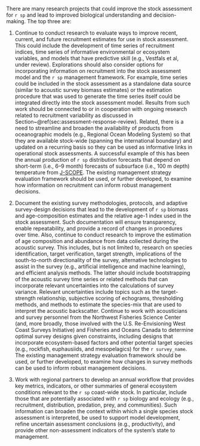 <!-- This section is loaded from within
executive-summary/executive-summary.rmd and also from
research-needs-section/research-needs-loader.rmd -->

There are many research projects that could improve the stock assessment for
`r sp` and lead to improved biological understanding and decision-making. The
top three are:

1. Continue to conduct research to evaluate ways to improve recent, current,
and future recruitment estimates for use in stock assessment. This could
include the development of time series of recruitment indices, time series of
informative environmental or ecosystem variables, and models that have
predictive skill (e.g., Vestfals et al, under review). Explorations should
also consider options for incorporating information on recruitment into the
stock assessment model and the `r sp` management framework. For example,
time series could be included in the stock assessment as a standalone data
source (similar to acoustic survey biomass estimates) or the estimation
procedure that was used to generate the time series itself could be integrated
directly into the stock assessment model. Results from such work should be
connected to or in cooperation with ongoing research related to recruitment
variability as discussed in Section~\@ref(sec:assessment-response-review).
Related, there is a need to streamline and broaden the availability of
products from oceanographic models (e.g., Regional Ocean Modeling System)
so that they are available stock-wide (spanning the international boundary)
and updated on a recurring basis so they can be used as informative links in
operational stock assessments. A successful example of this has been the
annual production of `r sp` distribution forecasts that depend on short-term
(i.e., 6--9 month) forecasts of subsurface (i.e., 100 m depth) temperature
from [J-SCOPE](http://www.nanoos.org/products/j-scope/home.php). The existing
management strategy evaluation framework should be used, or further developed,
to examine how information on recruitment can inform robust management
decisions.

1. Document the existing survey methodologies, protocols, and adaptive
survey-design decisions that lead to the development of `r sp` biomass and
age-composition estimates and the relative age-1 index used in the stock
assessment. Such documentation will ensure transparency, enable repeatability,
and provide a record of changes in procedures over time. Also, continue to
conduct research to improve the estimation of age composition and abundance
from data collected during the acoustic survey. This includes, but is not
limited to, research on species identification, target verification, target
strength, implications of the south-to-north directionality of the survey,
alternative technologies to assist in the survey (e.g., artificial intelligence
and machine learning), and efficient analysis methods. The latter should
include bootstrapping of the acoustic survey time series or related methods
that can incorporate relevant uncertainties into the calculations of survey
variance. Relevant uncertainties include topics such as the target-strength
relationship, subjective scoring of echograms, thresholding methods, and
methods to estimate the species-mix that are used to interpret the acoustic
backscatter. Continue to work with acousticians and survey personnel from the
Northwest Fisheries Science Center (and, more broadly, those involved with the
U.S. Re-Envisioning West Coast Surveys Initiative) and Fisheries and Oceans
Canada to determine optimal survey designs given constraints, including
designs that incorporate ecosystem-based factors and other potential target
species (e.g., rockfish, euphausiids, and mesopelagics) for the
`r survey_name`. The existing management strategy evaluation framework should
be used, or further developed, to examine how changes in survey methods can be
used to inform robust management decisions.

1. Work with regional partners to develop an annual workflow that provides key
metrics, indicators, or other summaries of general ecosystem conditions
relevant to the `r sp` coast-wide stock.  In particular, include those that are
potentially associated with `r sp` biology and ecology (e.g., recruitment,
distribution, predation, prey, and communities). Such information can broaden
the context within which a single species stock assessment is interpreted, be
used to support model development, refine uncertain assessment conclusions
(e.g., productivity), and provide other non-assessment indicators of the
system's state to management.
